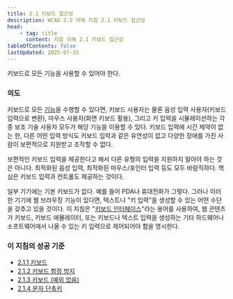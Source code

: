 ```yaml
---
title: 2.1 키보드 접근성
description: WCAG 2.2 이해 지침 2.1 키보드 접근성
head:
    - tag: title
      content: 지침 이해 2.1 키보드 접근성
tableOfContents: false
lastUpdated: 2025-07-15
---
```



<Card title="지침">
키보드로 모든 기능을 사용할 수 있어야 한다.
</Card>

### 의도

키보드로 모든 [기능](../../../glossary/functionality)을 수행할 수 있다면, 키보드 사용자는 물론 음성 입력 사용자(키보드 입력으로 변환), 마우스 사용자(화면 키보드 활용), 그리고 키 입력을 시뮬레이션하는 각종 보조 기술 사용자 모두가 해당 기능을 이용할 수 있다. 키보드 입력에 시간 제약이 없는 한, 다른 어떤 입력 방식도 키보드 입력과 같은 유연성이 없고 다양한 장애를 가진 사람이 보편적으로 지원받고 조작할 수 없다.

보편적인 키보드 입력을 제공한다고 해서 다른 유형의 입력을 지원하지 말아야 하는 것은 아니다. 최적화된 음성 입력, 최적화된 마우스/포인터 입력 등도 모두 바람직하다. 핵심은 키보드 입력과 컨트롤도 제공하는 것이다.

일부 기기에는 기본 키보드가 없다. 예를 들어 PDA나 휴대전화가 그렇다. 그러나 이러한 기기에 웹 브라우징 기능이 있다면, 텍스트나 "키 입력"을 생성할 수 있는 어떤 수단을 갖추고 있을 것이다. 이 지침은 "[키보드 인터페이스](../../../glossary/keyboard-interface)"라는 용어를 사용하여, 웹 콘텐츠가 키보드, 키보드 에뮬레이터, 또는 키보드나 텍스트 입력을 생성하는 기타 하드웨어나 소프트웨어에서 나올 수 있는 키 입력으로 제어되어야 함을 명시한다.

### 이 지침의 성공 기준

*   [2.1.1 키보드](../keyboard)
*   [2.1.2 키보드 함정 방지](../no-keyboard-trap)
*   [2.1.3 키보드 (예외 없음)](../keyboard-no-exception)
*   [2.1.4 문자 단축키](../character-key-shortcuts)

